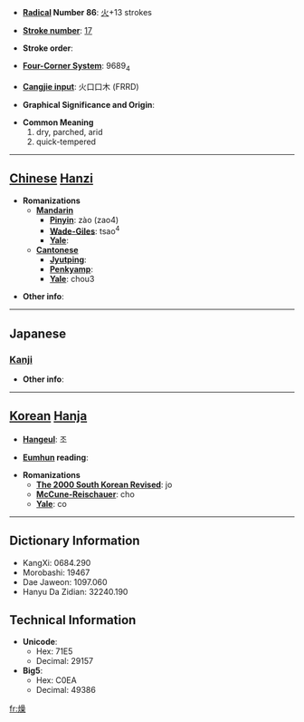 * '''[[Wiktionary:Chinese radical index| Radical]] Number 86''': [[Wiktionary:Chinese radical index 火|火]]+13 strokes

* '''[[Wiktionary:Chinese total strokes index|Stroke number]]''': [[Wiktionary:Chinese total strokes index 17|17]]

* '''Stroke order''': 

* '''[[Wiktionary:Chinese four corner index|Four-Corner System]]''': 9689<sub>4</sub>

* '''[[Wiktionary:Chinese Cangjie index|Cangjie input]]''': 火口口木 (FRRD)

* '''Graphical Significance and Origin''': 

* '''Common Meaning'''
*#dry, parched, arid
*# quick-tempered


----

== [[Chinese]] [[Hanzi]] ==

* '''Romanizations'''
** '''[[Mandarin]]'''
*** '''[[Pinyin]]''': zào (zao4)
*** '''[[Wade-Giles]]''': tsao<sup>4</sup>
*** '''[[Yale]]''': 
** '''[[Cantonese]]'''
*** '''[[Jyutping]]''':
*** '''[[Penkyamp]]''': 
*** '''[[Yale]]''': chou3

* '''Other info''': 

----

==Japanese==
===[[Kanji]]===
{{kanji|on readings=[[そう]] (sō)|kun readings=[[かわく]] (kawaku)}}

* '''Other info''':  

----

== [[Korean]] [[Hanja]] ==

* '''[[Hangeul]]''': 조

* '''[[Eumhun]] reading''': 

* '''Romanizations'''
** '''[[The 2000 South Korean Revised Romanization|The 2000 South Korean Revised]]''': jo
** '''[[McCune-Reischauer]]''': cho
** '''[[Yale]]''': co

----

== Dictionary Information ==

* KangXi: 0684.290
* Morobashi: 19467
* Dae Jaweon: 1097.060
* Hanyu Da Zidian: 32240.190

== Technical Information ==

* '''Unicode''':
** Hex: 71E5
** Decimal: 29157
* '''Big5''':
** Hex: C0EA
** Decimal: 49386

[[fr:燥]]
